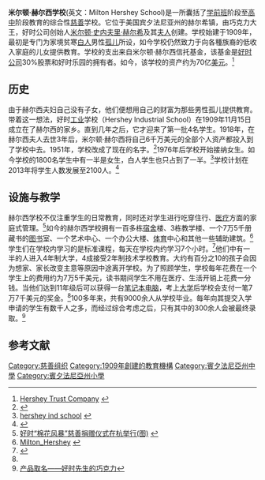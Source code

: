 {{Infobox school
|name            =米尔顿·赫尔西学校
|image          = 
|imagesize       =
|caption        = 
|motto           = Opening new doors for children in need
|established     = 1909年11月15日
|type           = [[小学|小学]]  [[寄宿学校|寄宿学校]]
|affiliation     = [[好时|好时]]
|district        = 
|grades          = 学前班至高中
|president       = 安东尼 J. 科利斯特拉博士（Anthony J. Colistra）
|principal      = [[小学|小学]]: 璐比·潘诺尼（Ruby Pannoni）<br>
[[初中|初中]]: 黛博拉·布朗（Deborah Brown）<br>
[[高中|高中]]: 威廉·韦伯（William Weber）
|head of school = 
|dean            = 
|faculty         =接近130人
|staff          = 
|students        = 
|enrollment     = 超过1800人
|athletics       = 
|conference      = 
|colors          = 金色及巧克力色
|mascot          = 
|campus  type    = [[Rural|Rural]]
|campus size     = 2,640英亩，折合10.6平方公里
|free_label2     = 
|free_text2      = 
|free_label3    = 
|free_text3      = 
|location        = [[宾夕法尼亚州|宾夕法尼亚州]][[赫尔希镇|赫尔希镇]]
|country         =美国
|information    = 
|website         = [http://www.mhs-pa.org www.mhs-pa.org]
|latitude=40.269853|longitude=-76.626317}}

'''米尔顿·赫尔西学校'''(英文：Milton Hershey School)是一所囊括了[[学前班|学前班]]阶段至[[高中|高中]]阶段教育的综合性[[慈善|慈善]]学校。它位于美国宾夕法尼亚州的赫尔希镇，由巧克力大王，好时公司创始人[[米尔顿·史内夫里·赫尔希|米尔顿·史内夫里·赫尔希]]及其[[夫人|夫人]]创建。学校始建于1909年，最初是专门为家境贫寒[[白人|白人]]男性[[孤儿|孤儿]]所设，如今学校仍然致力于向各種族裔的低收入家庭的儿女提供教育。学校的支出来自米尔顿·赫尔西信托基金，该基金是[[好时|好时公司]]30%股票和好时乐园的拥有者。如今，该学校的资产约为70亿[[美元|美元]]。<ref>[http://www.hersheytrust.com/cornerstones/about.shtml Hershey Trust Company] {{webarchive|url=https://web.archive.org/web/20091005002018/http://www.hersheytrust.com/cornerstones/about.shtml |date=2009-10-05 }}</ref>

==历史==
由于赫尔西夫妇自己没有子女，他们便想用自己的财富为那些男性孤儿提供教育。带着这一想法，好时[[工业|工业]]学校（Hershey Industrial School）在1909年11月15日成立在了赫尔西的家乡。直到几年之后，它才迎来了第一批4名学生。1918年，在赫尔西夫人去世3年后，米尔顿·赫尔西将自己6千万美元的全部个人资产都投入到了学校中去。1951年，学校改成了现在的名字。<ref>{{Cite web |url=http://www.mhs-pa.org/about/history/ |title=history |access-date=2010-02-17 |archive-url=https://web.archive.org/web/20100111071717/http://mhs-pa.org/about/history/ |archive-date=2010-01-11 |dead-url=yes }}</ref>1976年后学校开始接纳女生。如今学校的1800名学生中有一半是女生，白人学生也只占到了一半。<ref>[http://www.hersheys.com/discover/milton/hershey_ind_school.asp hershey ind school] {{Wayback|url=http://www.hersheys.com/discover/milton/hershey_ind_school.asp |date=20100218200423 }}</ref>学校计划在2013年将学生人数发展至2100人。<ref name="pdf">{{Cite web |url=http://www.thehersheylegacy.com/assets/The%20Philadelphia%20Inquirer.pdf |title=Milton Hershey School begins its 100th year |access-date=2010-02-18 |archive-date=2011-01-03 |archive-url=https://web.archive.org/web/20110103172518/http://www.thehersheylegacy.com/assets/The%20Philadelphia%20Inquirer.pdf |dead-url=no }}</ref>
==设施与教学==
赫尔西学校不仅注重学生的日常教育，同时还对学生进行吃穿住行、[[医疗|医疗]]方面的家庭式管理。<ref>[http://hope.zj.com/detail.php?id=1795 好时“棉花风暴”慈善捐赠仪式在杭举行(图)] {{webarchive|url=https://web.archive.org/web/20160305075648/http://hope.zj.com/detail.php?id=1795 |date=2016-03-05 }}</ref>如今的赫尔西学校拥有一百多栋[[宿舍|宿舍]]楼、3栋教学楼、一个7万5千册藏书的[[图书|图书]]室、一个艺术中心、一个办公大楼、[[体育|体育]]中心和其他一些辅助建筑。<ref>[http://www.tridium.com/galleries/case-studies-gallery/CS-Milton_Hershey.pdf Milton_Hershey] {{webarchive|url=https://web.archive.org/web/20080704174900/http://www.tridium.com/galleries/case-studies-gallery/CS-Milton_Hershey.pdf |date=2008-07-04 }}</ref>学生们在学校内学习的是标准课程，每天在学校内约学习7个小时。<ref>{{Cite web |url=http://pennsylvania.schooltree.org/private/Milton-Hershey-001664.html |title=Milton Hershey School |access-date=2010-02-18 |archive-date=2016-03-05 |archive-url=https://web.archive.org/web/20160305150620/http://pennsylvania.schooltree.org/private/Milton-Hershey-001664.html |dead-url=no }}</ref>他们中有一半的人进入4年制大学，4成接受2年制技术学校教育。大约有百分之10的孩子会因为想家、家长改变主意等原因中途离开学校。为了照顾学生，学校每年花费在一个学生上的费用约为7万5千美元，读书期间学生不用在医疗、生活开销上花费一分钱。当他们达到11年级后可以获得一台[[笔记本电脑|笔记本电脑]]，考上[[大学|大学]]后学校会支付一笔7万7千美元的奖金。<ref name="pdf"/>100多年来，共有9000余人从学校毕业。每年向其提交入学申请的学生有数千人之多，而经过综合考虑之后，只有其中的300余人会被最终录取。<ref>[http://www.yzqn.com/News/41/Show-322.html 产品取名——好时先生的巧克力]{{dead link|date=2018年1月 |bot=InternetArchiveBot |fix-attempted=yes }}</ref>
==参考文献==
<div class="references-small">
<references></references>
</div>


[[Category:慈善组织|Category:慈善组织]]
[[Category:1909年創建的教育機構|Category:1909年創建的教育機構]]
[[Category:賓夕法尼亞州中學|Category:賓夕法尼亞州中學]]
[[Category:賓夕法尼亞州小學|Category:賓夕法尼亞州小學]]